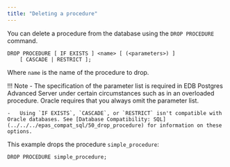 ```yaml
---
title: "Deleting a procedure"
---
```


<div id="deleting_a_procedure" class="registered_link"></div>

You can delete a procedure from the database using the `DROP PROCEDURE` command.

```text
DROP PROCEDURE [ IF EXISTS ] <name> [ (<parameters>) ]
    [ CASCADE | RESTRICT ];
```

Where `name` is the name of the procedure to drop.

!!! Note
    -   The specification of the parameter list is required in EDB Postgres Advanced Server under certain circumstances such as in an overloaded procedure. Oracle requires that you always omit the parameter list.

    -   Using `IF EXISTS`, `CASCADE`, or `RESTRICT` isn't compatible with Oracle databases. See [Database Compatibility: SQL](../../../epas_compat_sql/50_drop_procedure) for information on these options.

This example drops the procedure `simple_procedure`:

```text
DROP PROCEDURE simple_procedure;
```
